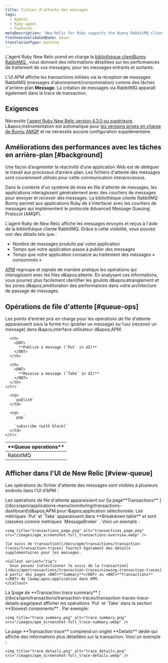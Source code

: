 ```yaml
---
title: fichier d'attente des messages
tags:
  - Agents
  - Ruby agent
  - Features
metaDescription: 'New Relic for Ruby supports the Bunny RabbitMQ client library, giving you insight into the performance of your message processing.'
freshnessValidatedDate: never
translationType: machine
---
```


L'agent Ruby New Relic prend en charge la [bibliothèque clientBunny RabbitMQ ](https://rubygems.org/gems/bunny), vous donnant des informations détaillées sur les performances de traitement de vos messages, pour les messages entrants et sortants.

L'UI APM affiche les transactions initiées via la réception de messages RabbitMQ (messages d'abonnement/consommation) comme des tâches d'arrière-plan <DNT>**Message**</DNT>. La création de messages via RabbitMQ apparaît également dans la trace de transaction.

## Exigences

Nécessite [l'agent Ruby New Relic version 4.3.0 ou supérieure](/docs/release-notes/agent-release-notes/ruby-release-notes). L&amp;apos;instrumentation est automatique pour [les versions prises en charge de Bunny AMQP](/docs/agents/ruby-agent/getting-started/ruby-agent-requirements-supported-frameworks#other) et ne nécessite aucune configuration supplémentaire.

## Améliorations des performances avec les tâches en arrière-plan [#background]

Une façon d’augmenter la réactivité d’une application Web est de déléguer le travail aux processus d’arrière-plan. Les fichiers d'attente des messages sont couramment utilisés pour cette communication interprocessus.

Dans le contexte d'un système de mise en file d'attente de messages, les applications interagissent généralement avec des courtiers de messages pour envoyer et recevoir des messages. La bibliothèque cliente RabbitMQ Bunny permet aux applications Ruby de s'interfacer avec les courtiers de messages qui implémentent le protocole Advanced Message Queuing Protocol (AMQP).

L'agent Ruby de New Relic affiche les messages envoyés et reçus à l'aide de la bibliothèque cliente RabbitMQ. Grâce à cette visibilité, vous pouvez voir des détails tels que :

* Nombre de messages produits par votre application
* Temps que votre application passe à publier des messages
* Temps que votre application consacre au traitement des messages « consommés »

[APM](#view-queue) regroupe et signale de manière pratique les opérations qui interagissent avec les files d&amp;apos;attente. En analysant ces informations, vous pourrez plus facilement identifier les goulots d&amp;apos;étranglement et les zones d&amp;apos;amélioration des performances dans votre architecture de passage de messages.

## Opérations de file d'attente [#queue-ops]

Les points d'entrée pris en charge pour les opérations de file d'attente apparaissent sous la forme `Put` (publier un message) ou `Take` (recevoir un message) dans l&amp;apos;interface utilisateur d&amp;apos;APM.

<table>
  <thead>
    <tr>
      <th width={150}>
        <DNT>
          **Queue operations**
        </DNT>
      </th>

      <th>
        <DNT>
          **Publish a message (`Put` in UI)**
        </DNT>
      </th>

      <th>
        <DNT>
          **Receive a message (`Take` in UI)**
        </DNT>
      </th>
    </tr>
  </thead>

  <tbody>
    <tr>
      <td>
        RabbitMQ
      </td>

      <td>
        `publish`
      </td>

      <td>
        `pop`

        `subscribe (with block)`
      </td>
    </tr>
  </tbody>
</table>

## Afficher dans l'UI de New Relic [#view-queue]

Les opérations du fichier d'attente des messages sont visibles à plusieurs endroits dans l'UI d'APM :

<CollapserGroup>
  <Collapser id="view-in-txn-page" title="Page des transactions">
    Les opérations de file d'attente apparaissent sur [la page<DNT>**Transactions**</DNT> ](/docs/apm/applications-menu/monitoring/transactions-dashboard)d&amp;apos;APM pour l&amp;apos;application sélectionnée. Les métriques `Put` et `Take` apparaissent dans <DNT>**Breakdown table**</DNT> et sont classées comme métriques `MessageBroker` . Voici un exemple :

    <img title="transactions_page.png" alt="transactions_page.png" src="/images/apm_screenshot-full_transactions-overview.webp" />

    [Le suivi de transaction](/docs/apm/transactions/transaction-traces/transaction-traces) fournit également des détails supplémentaires pour les messages.

    <Callout variant="tip">
      Vous pouvez [sélectionner le suivi de la transaction](/docs/apm/transactions/transaction-traces/viewing-transaction-traces) à partir des pages <DNT>**Summary**</DNT> ou <DNT>**Transactions**</DNT> de l&amp;apos;application dans APM.
    </Callout>
  </Collapser>

  <Collapser id="view-in-txn-trace-summary" title="page de résumé de trace de la transaction">
    La [page de **Transaction trace summary** ](/docs/apm/transactions/transaction-traces/transaction-traces-trace-details-page)peut afficher les opérations `Put` et `Take` dans la section **Slowest components** . Par exemple:

    <img title="trace_summary.png" alt="trace_summary.png" src="/images/apm_screenshot-full_trace-summary.webp" />
  </Collapser>

  <Collapser id="view-in-txn-trace-page" title="onglet trace des détails de la transaction">
    La page <DNT>**Transaction trace**</DNT> comprend un onglet <DNT>**Details**</DNT> dédié qui affiche des informations plus détaillées sur la transaction. Voici un exemple :

    <img title="trace_details.png" alt="trace_details.png" src="/images/apm_screenshot-full_trace-details.webp" />
  </Collapser>
</CollapserGroup>
